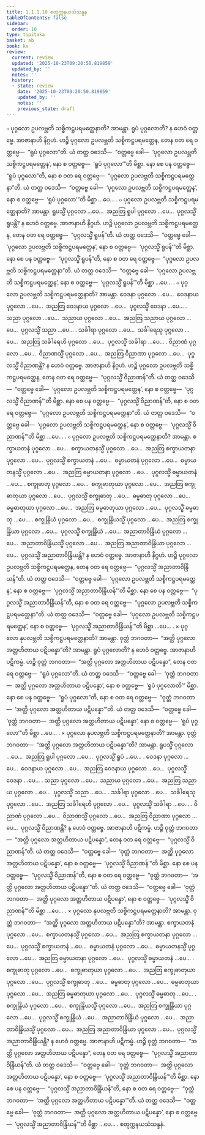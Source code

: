 ```yaml
---
title: 1.1.1.10 စတုက္ကနယသံသန္ဒန
tableOfContents: false
sidebar:
  order: 10
type: tipitaka
basket: ab
book: kv
review:
  current: review
  updated: '2025-10-23T09:20:50.819859'
  updated_by: ''
  notes: ''
  history:
  - state: review
    date: '2025-10-23T09:20:50.819859'
    updated_by: ''
    notes: ''
    previous_state: draft
---
```



<ReviewStatus review={frontmatter.review} showDetails={true} />

<HypothesisAnnotation frontmatter={frontmatter} />

<DynamicBreadcrumb />

<Division number="46" book="kv" e="ch" v="32" p="21">

<Paragraph number="119" book="kv">
๐ ပုဂ္ဂလော ဥပလဗ္ဘတိ သစ္စိကဋ္ဌပရမတ္ထေနာတိ? အာမန္တာ. ရူပံ ပုဂ္ဂလောတိ? န ဟေဝံ ဝတ္တဗ္ဗေ.
</Paragraph>

<Paragraph number="120" book="kv">
အာဇာနာဟိ နိဂ္ဂဟံ. ဟဉ္စိ ပုဂ္ဂလော ဥပလဗ္ဘတိ သစ္စိကဋ္ဌပရမတ္ထေန, တေန ဝတ ရေ ဝတ္တဗ္ဗေ—  “ရူပံ ပုဂ္ဂလော”တိ. ယံ တတ္ထ ဝဒေသိ—  “ဝတ္တဗ္ဗေ ခေါ—  ‘ပုဂ္ဂလော ဥပလဗ္ဘတိ သစ္စိကဋ္ဌပရမတ္ထေန’, နော စ ဝတ္တဗ္ဗေ—  ‘ရူပံ ပုဂ္ဂလော’”တိ မိစ္ဆာ.
</Paragraph>

<Paragraph number="121" book="kv">
နော စေ ပန ဝတ္တဗ္ဗေ—  “ရူပံ ပုဂ္ဂလော”တိ, နော စ ဝတ ရေ ဝတ္တဗ္ဗေ—  “ပုဂ္ဂလော ဥပလဗ္ဘတိ သစ္စိကဋ္ဌပရမတ္ထေနာ”တိ. ယံ တတ္ထ ဝဒေသိ—  “ဝတ္တဗ္ဗေ ခေါ—  ‘ပုဂ္ဂလော ဥပလဗ္ဘတိ သစ္စိကဋ္ဌပရမတ္ထေန’, နော စ ဝတ္တဗ္ဗေ—  ‘ရူပံ ပုဂ္ဂလော’”တိ မိစ္ဆာ …ပေ… .
</Paragraph>

</Division>
<Division number="47" book="kv" e="ch" v="32" p="22">

<Paragraph number="122" book="kv">
๐ ပုဂ္ဂလော ဥပလဗ္ဘတိ သစ္စိကဋ္ဌပရမတ္ထေနာတိ? အာမန္တာ. ရူပသ္မိံ ပုဂ္ဂလော …ပေ…  အညတြ ရူပါ ပုဂ္ဂလော …ပေ…  ပုဂ္ဂလသ္မိံ ရူပန္တိ? န ဟေဝံ ဝတ္တဗ္ဗေ.
</Paragraph>

<Paragraph number="123" book="kv">
အာဇာနာဟိ နိဂ္ဂဟံ. ဟဉ္စိ ပုဂ္ဂလော ဥပလဗ္ဘတိ သစ္စိကဋ္ဌပရမတ္ထေန, တေန ဝတ ရေ ဝတ္တဗ္ဗေ—  “ပုဂ္ဂလသ္မိံ ရူပန်”တိ. ယံ တတ္ထ ဝဒေသိ—  “ဝတ္တဗ္ဗေ ခေါ—  ‘ပုဂ္ဂလော ဥပလဗ္ဘတိ သစ္စိကဋ္ဌပရမတ္ထေန’, နော စ ဝတ္တဗ္ဗေ—  ‘ပုဂ္ဂလသ္မိံ ရူပန်’”တိ မိစ္ဆာ.
</Paragraph>

<Paragraph number="124" book="kv">
နော စေ ပန ဝတ္တဗ္ဗေ—  “ပုဂ္ဂလသ္မိံ ရူပန်”တိ, နော စ ဝတ ရေ ဝတ္တဗ္ဗေ—  “ပုဂ္ဂလော ဥပလဗ္ဘတိ သစ္စိကဋ္ဌပရမတ္ထေနာ”တိ. ယံ တတ္ထ ဝဒေသိ—  “ဝတ္တဗ္ဗေ ခေါ—  ‘ပုဂ္ဂလော ဥပလဗ္ဘတိ သစ္စိကဋ္ဌပရမတ္ထေန’, နော စ ဝတ္တဗ္ဗေ—  ‘ပုဂ္ဂလသ္မိံ ရူပန်’”တိ မိစ္ဆာ …ပေ… .
</Paragraph>

</Division>
<Division number="48" book="kv" e="ch" v="32" p="22">

<Paragraph number="125" book="kv">
๐ ပုဂ္ဂလော ဥပလဗ္ဘတိ သစ္စိကဋ္ဌပရမတ္ထေနာတိ? အာမန္တာ. ဝေဒနာ ပုဂ္ဂလော …ပေ…  ဝေဒနာယ ပုဂ္ဂလော …ပေ…  အညတြ ဝေဒနာယ ပုဂ္ဂလော …ပေ…  ပုဂ္ဂလသ္မိံ ဝေဒနာ …ပေ… .
</Paragraph>

<Paragraph number="126" book="kv">
သညာ ပုဂ္ဂလော …ပေ…  သညာယ ပုဂ္ဂလော …ပေ…  အညတြ သညာယ ပုဂ္ဂလော …ပေ…  ပုဂ္ဂလသ္မိံ သညာ …ပေ… .
</Paragraph>

<Paragraph number="127" book="kv">
သင်္ခါရာ ပုဂ္ဂလော …ပေ…  သင်္ခါရေသု ပုဂ္ဂလော …ပေ…  အညတြ သင်္ခါရေဟိ ပုဂ္ဂလော …ပေ…  ပုဂ္ဂလသ္မိံ သင်္ခါရာ …ပေ… .
</Paragraph>

<Paragraph number="128" book="kv">
ဝိညာဏံ ပုဂ္ဂလော …ပေ…  ဝိညာဏသ္မိံ ပုဂ္ဂလော …ပေ…  အညတြ ဝိညာဏာ ပုဂ္ဂလော …ပေ…  ပုဂ္ဂလသ္မိံ ဝိညာဏန္တိ? န ဟေဝံ ဝတ္တဗ္ဗေ.
</Paragraph>

<Paragraph number="129" book="kv">
အာဇာနာဟိ နိဂ္ဂဟံ. ဟဉ္စိ ပုဂ္ဂလော ဥပလဗ္ဘတိ သစ္စိကဋ္ဌပရမတ္ထေန, တေန ဝတ ရေ ဝတ္တဗ္ဗေ—  “ပုဂ္ဂလသ္မိံ ဝိညာဏန်”တိ. ယံ တတ္ထ ဝဒေသိ—  “ဝတ္တဗ္ဗေ ခေါ—  ‘ပုဂ္ဂလော ဥပလဗ္ဘတိ သစ္စိကဋ္ဌပရမတ္ထေန’, နော စ ဝတ္တဗ္ဗေ—  ‘ပုဂ္ဂလသ္မိံ ဝိညာဏန်’”တိ မိစ္ဆာ.
</Paragraph>

<Paragraph number="130" book="kv">
နော စေ ပန ဝတ္တဗ္ဗေ—  “ပုဂ္ဂလသ္မိံ ဝိညာဏန်”တိ, နော စ ဝတ ရေ ဝတ္တဗ္ဗေ—  “ပုဂ္ဂလော ဥပလဗ္ဘတိ သစ္စိကဋ္ဌပရမတ္ထေနာ”တိ. ယံ တတ္ထ ဝဒေသိ—  “ဝတ္တဗ္ဗေ ခေါ—  ‘ပုဂ္ဂလော ဥပလဗ္ဘတိ သစ္စိကဋ္ဌပရမတ္ထေန’, နော စ ဝတ္တဗ္ဗေ—  ‘ပုဂ္ဂလသ္မိံ ဝိညာဏန်’”တိ မိစ္ဆာ …ပေ… .
</Paragraph>

</Division>
<Division number="49" book="kv" e="ch" v="32" p="23">

<Paragraph number="131" book="kv">
๐ ပုဂ္ဂလော ဥပလဗ္ဘတိ သစ္စိကဋ္ဌပရမတ္ထေနာတိ? အာမန္တာ. စက္ခာယတနံ ပုဂ္ဂလော …ပေ…  စက္ခာယတနသ္မိံ ပုဂ္ဂလော …ပေ…  အညတြ စက္ခာယတနာ ပုဂ္ဂလော …ပေ…  ပုဂ္ဂလသ္မိံ စက္ခာယတနံ …ပေ…  ဓမ္မာယတနံ ပုဂ္ဂလော …ပေ…  ဓမ္မာယတနသ္မိံ ပုဂ္ဂလော …ပေ…  အညတြ ဓမ္မာယတနာ ပုဂ္ဂလော …ပေ…  ပုဂ္ဂလသ္မိံ ဓမ္မာယတနံ …ပေ… .
</Paragraph>

<Paragraph number="132" book="kv">
စက္ခုဓာတု ပုဂ္ဂလော …ပေ…  စက္ခုဓာတုယာ ပုဂ္ဂလော …ပေ…  အညတြ စက္ခုဓာတုယာ ပုဂ္ဂလော …ပေ…  ပုဂ္ဂလသ္မိံ စက္ခုဓာတု …ပေ…  ဓမ္မဓာတု ပုဂ္ဂလော …ပေ…  ဓမ္မဓာတုယာ ပုဂ္ဂလော …ပေ…  အညတြ ဓမ္မဓာတုယာ ပုဂ္ဂလော …ပေ…  ပုဂ္ဂလသ္မိံ ဓမ္မဓာတု …ပေ… .
</Paragraph>

<Paragraph number="133" book="kv">
စက္ခုန္ဒြိယံ ပုဂ္ဂလော …ပေ…  စက္ခုန္ဒြိယသ္မိံ ပုဂ္ဂလော …ပေ…  အညတြ စက္ခုန္ဒြိယာ ပုဂ္ဂလော …ပေ…  ပုဂ္ဂလသ္မိံ စက္ခုန္ဒြိယံ …ပေ…  အညာတာဝိန္ဒြိယံ ပုဂ္ဂလော …ပေ…  အညာတာဝိန္ဒြိယသ္မိံ ပုဂ္ဂလော …ပေ…  အညတြ အညာတာဝိန္ဒြိယာ ပုဂ္ဂလော …ပေ…  ပုဂ္ဂလသ္မိံ အညာတာဝိန္ဒြိယန္တိ? န ဟေဝံ ဝတ္တဗ္ဗေ.
</Paragraph>

<Paragraph number="134" book="kv">
အာဇာနာဟိ နိဂ္ဂဟံ. ဟဉ္စိ ပုဂ္ဂလော ဥပလဗ္ဘတိ သစ္စိကဋ္ဌပရမတ္ထေန, တေန ဝတ ရေ ဝတ္တဗ္ဗေ—  “ပုဂ္ဂလသ္မိံ အညာတာဝိန္ဒြိယန်”တိ. ယံ တတ္ထ ဝဒေသိ—  “ဝတ္တဗ္ဗေ ခေါ—  ‘ပုဂ္ဂလော ဥပလဗ္ဘတိ သစ္စိကဋ္ဌပရမတ္ထေန’, နော စ ဝတ္တဗ္ဗေ—  ‘ပုဂ္ဂလသ္မိံ အညာတာဝိန္ဒြိယန်’”တိ မိစ္ဆာ.
</Paragraph>

<Paragraph number="135" book="kv">
နော စေ ပန ဝတ္တဗ္ဗေ—  “ပုဂ္ဂလသ္မိံ အညာတာဝိန္ဒြိယန်”တိ, နော စ ဝတ ရေ ဝတ္တဗ္ဗေ—  “ပုဂ္ဂလော ဥပလဗ္ဘတိ သစ္စိကဋ္ဌပရမတ္ထေနာ”တိ. ယံ တတ္ထ ဝဒေသိ—  “ဝတ္တဗ္ဗေ ခေါ—  ‘ပုဂ္ဂလော ဥပလဗ္ဘတိ သစ္စိကဋ္ဌပရမတ္ထေန’, နော စ ဝတ္တဗ္ဗေ—  ‘ပုဂ္ဂလသ္မိံ အညာတာဝိန္ဒြိယန်’”တိ မိစ္ဆာ …ပေ… .
</Paragraph>

</Division>
<Division number="50" book="kv" e="ch" v="32" p="23">

<Paragraph number="136" book="kv">
× ပုဂ္ဂလော နုပလဗ္ဘတိ သစ္စိကဋ္ဌပရမတ္ထေနာတိ? အာမန္တာ. ဝုတ္တံ ဘဂဝတာ—  “အတ္ထိ ပုဂ္ဂလော အတ္တဟိတာယ ပဋိပန္နော”တိ? အာမန္တာ. ရူပံ ပုဂ္ဂလောတိ? န ဟေဝံ ဝတ္တဗ္ဗေ.
</Paragraph>

<Paragraph number="137" book="kv">
အာဇာနာဟိ ပဋိကမ္မံ. ဟဉ္စိ ဝုတ္တံ ဘဂဝတာ—  “အတ္ထိ ပုဂ္ဂလော အတ္တဟိတာယ ပဋိပန္နော”, တေန ဝတ ရေ ဝတ္တဗ္ဗေ—  “ရူပံ ပုဂ္ဂလော”တိ. ယံ တတ္ထ ဝဒေသိ—  “ဝတ္တဗ္ဗေ ခေါ—  ‘ဝုတ္တံ ဘဂဝတာ—  အတ္ထိ ပုဂ္ဂလော အတ္တဟိတာယ ပဋိပန္နော’, နော စ ဝတ္တဗ္ဗေ—  ‘ရူပံ ပုဂ္ဂလောတိ’” မိစ္ဆာ.
</Paragraph>

<Paragraph number="138" book="kv">
နော စေ ပန ဝတ္တဗ္ဗေ—  “ရူပံ ပုဂ္ဂလော”တိ, နော စ ဝတ ရေ ဝတ္တဗ္ဗေ—  “ဝုတ္တံ ဘဂဝတာ—  ‘အတ္ထိ ပုဂ္ဂလော အတ္တဟိတာယ ပဋိပန္နော’”တိ. ယံ တတ္ထ ဝဒေသိ—  “ဝတ္တဗ္ဗေ ခေါ—  ‘ဝုတ္တံ ဘဂဝတာ—  အတ္ထိ ပုဂ္ဂလော အတ္တဟိတာယ ပဋိပန္နော’, နော စ ဝတ္တဗ္ဗေ—  ‘ရူပံ ပုဂ္ဂလော’”တိ မိစ္ဆာ …ပေ… .
</Paragraph>

</Division>
<Division number="51" book="kv" e="ch" v="32" p="24">

<Paragraph number="139" book="kv">
× ပုဂ္ဂလော နုပလဗ္ဘတိ သစ္စိကဋ္ဌပရမတ္ထေနာတိ? အာမန္တာ. ဝုတ္တံ ဘဂဝတာ—  “အတ္ထိ ပုဂ္ဂလော အတ္တဟိတာယ ပဋိပန္နော”တိ? အာမန္တာ. ရူပသ္မိံ ပုဂ္ဂလော …ပေ…  အညတြ ရူပါ ပုဂ္ဂလော …ပေ…  ပုဂ္ဂလသ္မိံ ရူပံ …ပေ… .
</Paragraph>

<Paragraph number="140" book="kv">
ဝေဒနာ ပုဂ္ဂလော …ပေ…  ဝေဒနာယ ပုဂ္ဂလော …ပေ…  အညတြ ဝေဒနာယ ပုဂ္ဂလော …ပေ…  ပုဂ္ဂလသ္မိံ ဝေဒနာ …ပေ… .
</Paragraph>

<Paragraph number="141" book="kv">
သညာ ပုဂ္ဂလော …ပေ…  သညာယ ပုဂ္ဂလော …ပေ…  အညတြ သညာယ ပုဂ္ဂလော …ပေ…  ပုဂ္ဂလသ္မိံ သညာ …ပေ… .
</Paragraph>

<Paragraph number="142" book="kv">
သင်္ခါရာ ပုဂ္ဂလော …ပေ…  သင်္ခါရေသု ပုဂ္ဂလော …ပေ…  အညတြ သင်္ခါရေဟိ ပုဂ္ဂလော …ပေ…  ပုဂ္ဂလသ္မိံ သင်္ခါရာ …ပေ… .
</Paragraph>

<Paragraph number="143" book="kv">
ဝိညာဏံ ပုဂ္ဂလော …ပေ…  ဝိညာဏသ္မိံ ပုဂ္ဂလော …ပေ…  အညတြ ဝိညာဏာ ပုဂ္ဂလော …ပေ…  ပုဂ္ဂလသ္မိံ ဝိညာဏန္တိ? န ဟေဝံ ဝတ္တဗ္ဗေ.
</Paragraph>

<Paragraph number="144" book="kv">
အာဇာနာဟိ ပဋိကမ္မံ. ဟဉ္စိ ဝုတ္တံ ဘဂဝတာ—  “အတ္ထိ ပုဂ္ဂလော အတ္တဟိတာယ ပဋိပန္နော”, တေန ဝတ ရေ ဝတ္တဗ္ဗေ—  “ပုဂ္ဂလသ္မိံ ဝိညာဏန်”တိ. ယံ တတ္ထ ဝဒေသိ—  “ဝတ္တဗ္ဗေ ခေါ—  ‘ဝုတ္တံ ဘဂဝတာ—  အတ္ထိ ပုဂ္ဂလော အတ္တဟိတာယ ပဋိပန္နော’, နော စ ဝတ္တဗ္ဗေ—  ‘ပုဂ္ဂလသ္မိံ ဝိညာဏန်’”တိ မိစ္ဆာ.
</Paragraph>

<Paragraph number="145" book="kv">
နော စေ ပန ဝတ္တဗ္ဗေ—  “ပုဂ္ဂလသ္မိံ ဝိညာဏန်”တိ, နော စ ဝတ ရေ ဝတ္တဗ္ဗေ—  “ဝုတ္တံ ဘဂဝတာ—  ‘အတ္ထိ ပုဂ္ဂလော အတ္တဟိတာယ ပဋိပန္နော’”တိ. ယံ တတ္ထ ဝဒေသိ—  “ဝတ္တဗ္ဗေ ခေါ—  ‘ဝုတ္တံ ဘဂဝတာ—  အတ္ထိ ပုဂ္ဂလော အတ္တဟိတာယ ပဋိပန္နော’, နော စ ဝတ္တဗ္ဗေ—  ‘ပုဂ္ဂလသ္မိံ ဝိညာဏန်’”တိ မိစ္ဆာ …ပေ… .
</Paragraph>

</Division>
<Division number="52" book="kv" e="ch" v="32" p="25">

<Paragraph number="146" book="kv">
× ပုဂ္ဂလော နုပလဗ္ဘတိ သစ္စိကဋ္ဌပရမတ္ထေနာတိ? အာမန္တာ. ဝုတ္တံ ဘဂဝတာ—  “အတ္ထိ ပုဂ္ဂလော အတ္တဟိတာယ ပဋိပန္နော”တိ? အာမန္တာ. စက္ခာယတနံ ပုဂ္ဂလော …ပေ…  စက္ခာယတနသ္မိံ ပုဂ္ဂလော …ပေ…  အညတြ စက္ခာယတနာ ပုဂ္ဂလော …ပေ…  ပုဂ္ဂလသ္မိံ စက္ခာယတနံ …ပေ…  ဓမ္မာယတနံ ပုဂ္ဂလော …ပေ…  ဓမ္မာယတနသ္မိံ ပုဂ္ဂလော …ပေ…  အညတြ ဓမ္မာယတနာ ပုဂ္ဂလော …ပေ…  ပုဂ္ဂလသ္မိံ ဓမ္မာယတနံ …ပေ… .
</Paragraph>

<Paragraph number="147" book="kv">
စက္ခုဓာတု ပုဂ္ဂလော …ပေ…  စက္ခုဓာတုယာ ပုဂ္ဂလော …ပေ…  အညတြ စက္ခုဓာတုယာ ပုဂ္ဂလော …ပေ…  ပုဂ္ဂလသ္မိံ စက္ခုဓာတု …ပေ…  ဓမ္မဓာတု ပုဂ္ဂလော …ပေ…  ဓမ္မဓာတုယာ ပုဂ္ဂလော …ပေ…  အညတြ ဓမ္မဓာတုယာ ပုဂ္ဂလော …ပေ…  ပုဂ္ဂလသ္မိံ ဓမ္မဓာတု …ပေ… .
</Paragraph>

<Paragraph number="148" book="kv">
စက္ခုန္ဒြိယံ ပုဂ္ဂလော …ပေ…  စက္ခုန္ဒြိယသ္မိံ ပုဂ္ဂလော …ပေ…  အညတြ စက္ခုန္ဒြိယာ ပုဂ္ဂလော …ပေ…  ပုဂ္ဂလသ္မိံ စက္ခုန္ဒြိယံ …ပေ…  အညာတာဝိန္ဒြိယံ ပုဂ္ဂလော …ပေ…  အညာတာဝိန္ဒြိယသ္မိံ ပုဂ္ဂလော …ပေ…  အညတြ အညာတာဝိန္ဒြိယာ ပုဂ္ဂလော …ပေ…  ပုဂ္ဂလသ္မိံ အညာတာဝိန္ဒြိယန္တိ? န ဟေဝံ ဝတ္တဗ္ဗေ.
</Paragraph>

<Paragraph number="149" book="kv">
အာဇာနာဟိ ပဋိကမ္မံ. ဟဉ္စိ ဝုတ္တံ ဘဂဝတာ—  “အတ္ထိ ပုဂ္ဂလော အတ္တဟိတာယ ပဋိပန္နော”, တေန ဝတ ရေ ဝတ္တဗ္ဗေ—  “ပုဂ္ဂလသ္မိံ အညာတာဝိန္ဒြိယန်”တိ. ယံ တတ္ထ ဝဒေသိ—  “ဝတ္တဗ္ဗေ ခေါ—  ‘ဝုတ္တံ ဘဂဝတာ—  အတ္ထိ ပုဂ္ဂလော အတ္တဟိတာယ ပဋိပန္နော’, နော စ ဝတ္တဗ္ဗေ—  ‘ပုဂ္ဂလသ္မိံ အညာတာဝိန္ဒြိယန်’”တိ မိစ္ဆာ.
</Paragraph>

<Paragraph number="150" book="kv">
နော စေ ပန ဝတ္တဗ္ဗေ—  “ပုဂ္ဂလသ္မိံ အညာတာဝိန္ဒြိယန်”တိ, နော စ ဝတ ရေ ဝတ္တဗ္ဗေ—  “ဝုတ္တံ ဘဂဝတာ—  ‘အတ္ထိ ပုဂ္ဂလော အတ္တဟိတာယ ပဋိပန္နော’”တိ. ယံ တတ္ထ ဝဒေသိ—  “ဝတ္တဗ္ဗေ ခေါ—  ‘ဝုတ္တံ ဘဂဝတာ—  အတ္ထိ ပုဂ္ဂလော အတ္တဟိတာယ ပဋိပန္နော’, နော စ ဝတ္တဗ္ဗေ—  ‘ပုဂ္ဂလသ္မိံ အညာတာဝိန္ဒြိယန်’”တိ မိစ္ဆာ …ပေ… .

</Paragraph>
</Division>

<Paragraph number="151" type="center" book="kv">
စတုက္ကနယသံသန္ဒနံ.
</Paragraph>